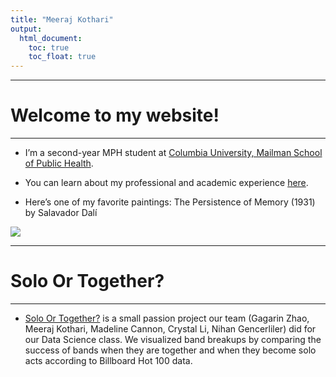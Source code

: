 ```yaml
---
title: "Meeraj Kothari"
output: 
  html_document:
    toc: true
    toc_float: true
---
```


---

# Welcome to my website! 

---

* I'm a second-year MPH student at [Columbia University, Mailman School of Public Health](https://www.mailman.columbia.edu). 

* You can learn about my professional and academic experience [here](about.html).

* Here's one of my favorite paintings: The Persistence of Memory (1931) by Salavador Dalí

<img src="images/dali.jpg">

---

# Solo Or Together? 

---

* [Solo Or Together?](https://gagarinzhao.github.io/billboard_band_breakups/) is a small passion project our team (Gagarin Zhao, Meeraj Kothari, Madeline Cannon, Crystal Li, Nihan Gencerliler) did for our Data Science class. We visualized band breakups by comparing the success of bands when they are together and when they become solo acts according to Billboard Hot 100 data. 